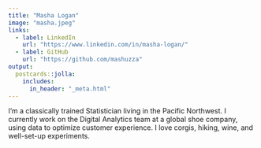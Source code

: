 ```yaml
---
title: "Masha Logan"
image: "masha.jpeg"
links:
  - label: LinkedIn
    url: "https://www.linkedin.com/in/masha-logan/"
  - label: GitHub
    url: "https://github.com/mashuzza"
output:
  postcards::jolla:
    includes:
      in_header: "_meta.html"
---
```

 
I’m a classically trained Statistician living in the Pacific Northwest. I currently work on the Digital Analytics team at a global shoe company, using data to optimize customer experience. I love corgis, hiking, wine, and well-set-up experiments.